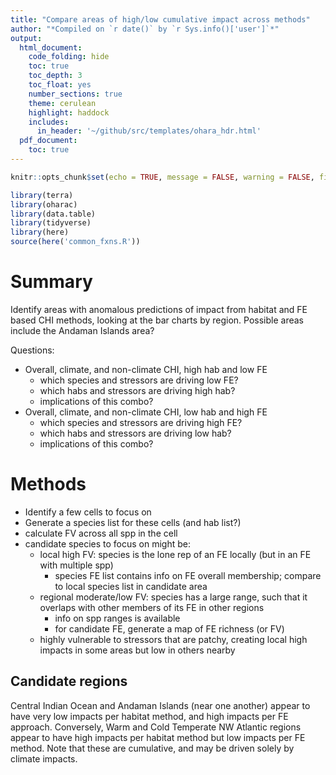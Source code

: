 ```yaml
---
title: "Compare areas of high/low cumulative impact across methods"
author: "*Compiled on `r date()` by `r Sys.info()['user']`*"
output: 
  html_document:
    code_folding: hide
    toc: true
    toc_depth: 3
    toc_float: yes
    number_sections: true
    theme: cerulean
    highlight: haddock
    includes: 
      in_header: '~/github/src/templates/ohara_hdr.html'
  pdf_document:
    toc: true
---
```


``` r

knitr::opts_chunk$set(echo = TRUE, message = FALSE, warning = FALSE, fig.height = 4, fig.width = 7)

library(terra)
library(oharac)
library(data.table)
library(tidyverse)
library(here)
source(here('common_fxns.R'))
```

# Summary

Identify areas with anomalous predictions of impact from habitat and FE based CHI methods, looking at the bar charts by region.  Possible areas include the Andaman Islands area?  

Questions:

* Overall, climate, and non-climate CHI, high hab and low FE
    * which species and stressors are driving low FE?
    * which habs and stressors are driving high hab?
    * implications of this combo?
* Overall, climate, and non-climate CHI, low hab and high FE
    * which species and stressors are driving high FE?
    * which habs and stressors are driving low hab?
    * implications of this combo?

# Methods

- Identify a few cells to focus on
- Generate a species list for these cells (and hab list?)
- calculate FV across all spp in the cell
- candidate species to focus on might be:
    * local high FV: species is the lone rep of an FE locally (but in an FE with multiple spp)
        * species FE list contains info on FE overall membership; compare to local species list in candidate area
    * regional moderate/low FV: species has a large range, such that it overlaps with other members of its FE in other regions
        * info on spp ranges is available
        * for candidate FE, generate a map of FE richness (or FV)
    * highly vulnerable to stressors that are patchy, creating local high impacts in some areas but low in others nearby

## Candidate regions

Central Indian Ocean and Andaman Islands (near one another) appear to have very low impacts per habitat method, and high impacts per FE approach.  Conversely, Warm and Cold Temperate NW Atlantic regions appear to have high impacts per habitat method but low impacts per FE method.  Note that these are cumulative, and may be driven solely by climate impacts.
